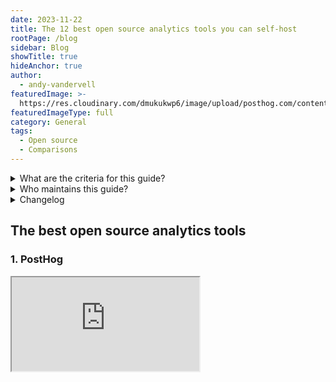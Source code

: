 ```yaml
---
date: 2023-11-22
title: The 12 best open source analytics tools you can self-host
rootPage: /blog
sidebar: Blog
showTitle: true
hideAnchor: true
author:
  - andy-vandervell
featuredImage: >-
  https://res.cloudinary.com/dmukukwp6/image/upload/posthog.com/contents/images/blog/posthog-company-culture-blog.png
featuredImageType: full
category: General
tags:
  - Open source
  - Comparisons
---
```


<details>
  <summary> What are the criteria for this guide?</summary>

This guide only includes open-source analytics tools that:

1. **Have built-in analysis views.** This includes end-to-end analytics, and dashboarding tools that connect to existing data sources, but not data pipeline platforms.

2. **Are actively maintained.** This is subjectively judged based on recently merged pull requests, commits to their repos, and the responsiveness of the maintainer to review requests.

3. **Are free to self-host.** Tools that are "open core" but don't offer a free, self-hostable deployment option are not included.

  />
</details>  

<details>
  <summary> Who maintains this guide?</summary>

This guide is maintained by [PostHog](https://posthog.com/), an open-source analytics platform. You can suggest additions to this guide by opening an issue on our [website repo](https://github.com/PostHog/posthog.com).

We maintain separate guides on [open-source feature flag tools](/blog/best-open-source-feature-flag-tools),  [open-source AB testing products](/blog/best-open-source-ab-testing-tools), and [open-source session replay tools](/blog/best-open-source-session-replay-tools).

/>
</details>

<details>
  <summary>Changelog</summary>

  - **Mar 14, 2022:** Added Umami; updates to copy and screenshots
  - **Jun 16, 2022:** Added Fathom Lite, OpenReplay
  - **Aug 24, 2022:** Removed Fathom Lite (dormant), added Apache Superset, Redash
  - **Sep 13, 2023:** Added Ackee and Open Web Analytics
  - **Nov 22, 2023:** Added inclusion criteria, removed Ackee (dormant)
  - **Feb 17, 2025:** Complete guide overhaul. Added OpenPanel and Swetrix

  />
</details>

## The best open source analytics tools

### 1. PostHog

<iframe
    src="https://www.youtube-nocookie.com/embed/2jQco8hEvTI?start=573"
    className="rounded shadow-xl" />

- **GitHub Stars:** 24.2k
- **License:** MIT
- **Category:** Product and website analytics
- [PostHog on GitHub](https://github.com/PostHog/posthog)

#### What is PostHog?

[PostHog](https://posthog.com/) is an all-in-one platform that combines product analytics with several other developer-focused tools, such as web analytics, session replay, feature flags, experiments, error tracking, and surveys.

#### What closed-source tools can it replace?

Several. The built-in product analytics is an [alternative to Mixpanel](/blog/best-mixpanel-alternatives) and [Amplitude](/blog/best-amplitude-alternatives), and it can also replace Google Analytics for website and marketing analytics. 

It also offers session replay for both web and mobile apps, so it can replace the likes of [Hotjar](/blog/best-hotjar-alternatives) and [FullStory](/blog/best-fullstory-alternatives), and feature flag and experiment features like those found in [LaunchDarkly](/blog/best-launchdarkly-alternatives).

#### What's included?

[PostHog Open Source](https://github.com/PostHog/posthog) is distributed under an MIT license for hobby deploys via a Docker Compose deployment. It includes most features, but is limited to one project per instance.

#### What are the hosting requirements?

The minimum requirements are a Hetzner VM (or equivalent) with 4 vCPU, 16GB RAM, and more than 30GB storage.

#### Is there a hosted option?

Yes. PostHog offers a managed cloud option with a [generous free tier](/pricing) of 1 million events, 5,000 recordings, and 1 million flag API requests every month, and the option of US or EU-based hosting.

### 2. Matomo
![Matomo - open source analytics tools](https://res.cloudinary.com/dmukukwp6/image/upload/v1710055416/posthog.com/contents/images/blog/open-source-analytics-tools/matomo-screenshot.png)

- **GitHub Stars:** 20.2k
- **License:** AGPLv3
- **Category:** Website analytics
- [Matomo on GitHub](https://github.com/matomo-org/matomo)

#### What is Matomo?

[Matomo](/blog/posthog-vs-matomo) is an open-source platform for website analytics. It's one of the most popular open-source [alternatives to Google Analytics 4](/blog/ga4-alternatives) for website owners and marketing teams.

#### What closed-source tools can it replace?

It's primarily pitched as a replacement for Google Analytics – Matomo even offers a data import tool for Google Analytics, so you can bring your data with you.

#### What's included?

Matomo on-premise includes all the core website analytics features, such as user and event tracking, ecommerce tracking, customizable dashboards, user segmentation, scheduled email reports, and alerts. Features like A/B testing and session replay are available as paid add-ons only.

#### What are the hosting requirements?

The minimum requirements for 100,000 pageviews per month are: one server 2 CPU, 2 GB RAM, 50GB SSD disk. [Matomo recommends](https://matomo.org/faq/on-premise/matomo-requirements/) separate app and database servers for anything over 1 million page views per month.

#### Is there a hosted option?

Yes. Matomo's cloud offereing inludes all features and charges by "hits per month". The hosted version unlocks some features, like A/B testing and heatmaps, that are paid add-ons for the on-premise release.

**Related:** [In-depth PostHog vs Matomo comparison](/blog/posthog-vs-matomo)

### 3. Metabase
![Metabase - open source analytics tools](https://res.cloudinary.com/dmukukwp6/image/upload/v1710055416/posthog.com/contents/images/blog/open-source-analytics-tools/metabase-screenshot.png)

- **GitHub Stars:** 40.7k
- **License:** AGPLv3
- **Category:** Dashboarding and business intelligence
- [Metabase on Github](https://github.com/metabase/metabase)

#### What is Metabase?

[Metabase](https://www.metabase.com/) is one of the most popular open-source business intelligence (BI) tools, offering teams a way to visualize complex data and run analysis with no coding required. Instead, Metabase'ss visual query builder enables you to create shareable dashboards in just a few minutes with a drag-and-drop interface — though a native SQL editor is available for advanced users.

#### What closed-source tools can it replace?

Metabase is a direct alternative to business intelligence tools Google's Looker / Look Studio, Tableau, and Microsoft's Power BI. There are official connectors for all the most popular databases (Redshift, BigQuery, Snowflake, etc), and several community and partner-managed connectors for the likes of ClickHouse and DuckDB.

#### What's included?

The open source version includes the same core query and visualization features as paid versions, but without advanced permission and security features tailored to large companies.

#### What are the hosting requirements?

[Metabase recommends](https://www.metabase.com/learn/metabase-basics/administration/administration-and-operation/metabase-in-production#:~:text=Metabase%20needs%20at%20least%201,and%201%20GB%20of%20RAM.) two servers: one for the application and one for the database. It needs at least 1 core and 1GB of RAM with additional resources required depending on the number of concurrent users.

#### Is there a hosted option?

Yes. The Starter plan includes cloud deployment for $85 per month for five users, with each additional user adding $5 per month.

### 4. Plausible Analytics
![Plausible Analytics - open source analytics tools](https://res.cloudinary.com/dmukukwp6/image/upload/v1710055416/posthog.com/contents/images/blog/open-source-analytics-tools/plausible-screenshot.png)

- **GitHub Stars:** 21.4k
- **License:** AGPLv3
- **Category:** Lightweight website analytics
- [Plausible on Github](https://github.com/plausible/analytics/)

#### What is Plausible?

[Plausible Analytics](/blog/posthog-vs-plausible) is a lightweight web analytics tool focused on providing [GDPR-compliant website analytics](/blog/best-gdpr-compliant-analytics-tools) that doesn't infringe on user privacy. This means Plausible doesn't rely on cookies and is compliant with regulations like GDPR out of the box. 

#### What closed-source tools can it replace?

It's a popular alternative to Google Analytics for people who want something fast and easy to use. Unlike Google Analyitcs, Plausible's lightweight tracking script has minimal impact on website performance. 

#### What's included?

The [community edition](https://plausible.io/self-hosted-web-analytics) offers the same features as paid offerings, including tracking all common website metrics, goal and conversion tracking, basic funnels, and reports in Slack or via email. The only limitation is it's only updated twice a year, whereas the cloud version gets continuous updates.

#### What are the hosting requirements?

Plausible recommends at least 2GB of RAM and it requires a CPU that supports SSE 4.2 or NEON instruction set or higher.

#### Is there a hosted option?

Yes. There's no free tier, but it's cheap even at high volumes. Pricing starts at €9 per month for 10,000 monthly pageviews.

### 5. OpenPanel


#### What is OpenPanel


#### What closed-source tools can it replace?


#### What's included?


#### What are the hosting requirements?


#### Is there a hosted option?


### 6. Umami

![umami analytics](https://res.cloudinary.com/dmukukwp6/image/upload/v1710055416/posthog.com/contents/images/blog/open-source-analytics-tools/umami.png)

- **GitHub Stars:** 23k
- **License:** MIT
- **Category:** Website analytics
- [Umami on GitHub](https://github.com/umami-software/umami)

#### What is Umami?

[Umami](https://umami.is/) is another popular privacy-first website analytics tool. Like Plausible, it tracks basic website analytics, doesn't collect any personal information, and is extremely fast.

#### What closed-source tools can it replace?

Google Analytics mainly, but also any other tool focused mainly on website analytics, including closed-source alternatives like Fathom.

#### What's included?

There's no difference between the open source and paid products. Umami tracks all common website metrics, supports custom events, and offers basic funnel, user path, and retention analysis as well.

#### What are the hosting requirements?

Umami requires a server with Node.js version 18.18 or newer and SQL database – MySQL (minimum v8.0) and PostgreSQL (minimum v12.14) are supported. Both single server and separate (app and database) server deployments are supported.

#### Is there a hosted option?

Yes and, unlike Plausible, there's a free tier. You can track up to 100k events per month on Umami Cloud for free. The Pro tier starts at just $20 per month for 1 million events per month.

### 7. OpenReplay

![openreplay - open source analytics tools](https://res.cloudinary.com/dmukukwp6/image/upload/v1710055416/posthog.com/contents/images/blog/open-source-analytics-tools/openreplay.png)

- **GitHub Stars:** 9.8kk
- **License:** AGPLv3
- **Category:** Session replay and funnel analysis
- [OpenReplay on GitHub](https://github.com/openreplay/openreplay)

#### What is OpenReplay?

[OpenReplay](https://openreplay.com/) is a session replay suite built for developers to find and eliminate problems. It also includes some basic analytics features, such as funnels and path analysis.

#### What closed-source tools can it replace?

OpenReplay is an alternative to LogRocket and other similar dev-focused session replay tools, like PostHog. It can also replace the likes of Hotjar, and includes a co-browsing feature that's similar to Hotjar's.

#### What's included?

The free community edition includes all OpenReplay's core features for session replay, app monitoring, and analytics with no limits on users or projects. Paying customers gains a handful of advanced features, such as support for data export, extra security features, and dedicated support.

#### What are the hosting requirements?

OpenReplay [typically recommends](https://docs.openreplay.com/en/deployment/) a minimum of 2 vCPUs, 8 GB of RAM, 50 GB of storage, though this varies depending on the hosting provider.

#### Is there a hosted option?

Yes. There's a free tier that's limited to 1,000 session per month, or you can pay-as-you-go for $5.95 per 1,000 sessions each month.

### 9. Apache Superset
![superset - open source analytics tools](https://res.cloudinary.com/dmukukwp6/image/upload/v1710055416/posthog.com/contents/images/blog/open-source-analytics-tools/superset.png)

- **GitHub Stars:** 64.4k
- **License:** Apache-2.0
- **Category:** Dashboarding and business intelligence
- [Superset on GitHub](https://github.com/apache/superset)

#### What is Apache Superset?

Superset is the third of the big open-source business intelligence tools alongside Metabase and Redash. It's also considered the most complex and least accessible for non-technical users, though its range of visualizations and charting options is unmatched. Superset is ideal for enterprises with experienced in-house data teams.

#### What closed-source tools can it replace?

Looker, Tableau and Power BI.

#### What's included?

There's no paid version, so all features are included in the open source release, which includes 40+ pre-installed visualizations and vast options for data scientists to customize them to their needs.

#### What are the hosting requirements?

While there is a Docker Compose deployment, it's not recommended for production use cases, which require deploying Superset on Kubernetes. Superset's FAQ indicates 8GB RAM and 2vCPUs is "adequate to run a moderately-sized instance".

#### Is there a hosted option?

Not directly, though third-parties to offer managed instances.

### 8. Redash
![Redash - open source analytics tools](https://res.cloudinary.com/dmukukwp6/image/upload/v1710055416/posthog.com/contents/images/blog/open-source-analytics-tools/redash.png)

- **GitHub Stars:** 26.9k
- **License:** BSD-2-Clause
- **Category:** Dashboarding and business intelligence
- [Redash on GitHub](https://github.com/getredash/redash)

#### What is Redash?

Like Metabase, Redash is a business intelligence tool for connecting to and visualizing data from a number of different sources. Unlike Metabase, you need to be fluent in SQL to get the most from it.

#### What closed-source tools can it replace?

Tools like Power BI, Looker, and Tableau.

#### What's included?

There is no paid version of Redash, so the open source release includes everything. There are more than 35 supported data sources and integrations, and a wide range of visualization options, including all common chart types, cohort tables, funnels, pivot tables, and more.

#### What are the hosting requirements?

Redash [documentation](https://redash.io/help/open-source/setup/) suggests a minimum of 4GB of RAM and "reasonable amount of CPU allocation".

#### Is there a hosted option?

No. Redash is entirely community supported with no hosted option available.

### 10. Swetrix


#### What is OpenPanel


#### What closed-source tools can it replace?


#### What's included?


#### What are the hosting requirements?


#### Is there a hosted option?

<NewsletterForm />
